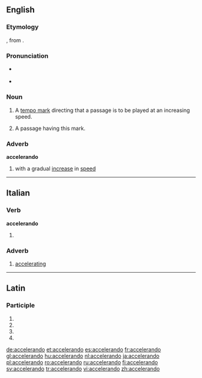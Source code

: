 ==English==

===Etymology===
{{borrowing|it|accelerando}}, from {{etyl|la|en}} {{term|accelero|lang=la}}.

===Pronunciation===
* {{a|US}} {{IPA|/ɑ.ˌtʃɛl.ə.ˈɹɑn.do/}}
* {{a|UK}} {{IPA|/æksɛləˈɹændəʊ/}}

===Noun===
{{en-noun}}

# {{context|music|lang=en}} A [[tempo mark]] directing that a passage is to be played at an increasing speed.
# {{context|music|lang=en}} A passage having this mark.

===Adverb===
'''accelerando'''

# {{context|music|lang=en}} with a gradual [[increase]] in [[speed]]

----

==Italian==

===Verb===
'''accelerando'''

# {{gerund of|accelerare|lang=it}}

===Adverb===
{{it-adv}}

# [[accelerating]]

----

==Latin==

===Participle===
{{la-part-form|accelerandō}}

# {{inflection of|accelerandus||dat|m|s|lang=la}}
# {{inflection of|accelerandus||dat|n|s|lang=la}}
# {{inflection of|accelerandus||abl|m|s|lang=la}}
# {{inflection of|accelerandus||abl|n|s|lang=la}}

[[de:accelerando]]
[[et:accelerando]]
[[es:accelerando]]
[[fr:accelerando]]
[[gl:accelerando]]
[[hu:accelerando]]
[[nl:accelerando]]
[[ja:accelerando]]
[[pl:accelerando]]
[[ro:accelerando]]
[[ru:accelerando]]
[[fi:accelerando]]
[[sv:accelerando]]
[[tr:accelerando]]
[[vi:accelerando]]
[[zh:accelerando]]